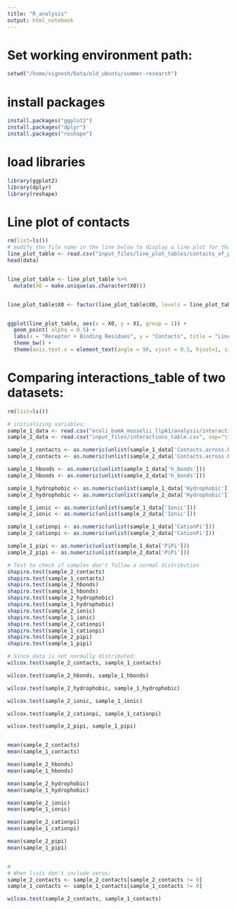```yaml
---
title: "R_analysis"
output: html_notebook
---
```


# Set working environment path:
```r
setwd("/home/vignesh/Data/old_ubuntu/summer-research")
```

# install packages
```r
install.packages("ggplot2")
install.packages("dplyr")
install.packages("reshape")
```

# load libraries
```r
library(ggplot2)
library(dplyr)
library(reshape)
```

# Line plot of contacts
```r
rm(list=ls())
# modify the file name in the line below to display a line plot for that file
line_plot_table <- read.csv("input_files/line_plot_tables/contacts_of_pdb_2.csv", sep="\t")
head(data)


line_plot_table <- line_plot_table %>%
  mutate(X0 = make.unique(as.character(X0)))


line_plot_table$X0 <- factor(line_plot_table$X0, levels = line_plot_table$X0)


ggplot(line_plot_table, aes(x = X0, y = X1, group = 1)) +
  geom_point( alpha = 0.5) +
  labs(x = "Receptor + Binding Residues", y = "Contacts", title = "Line Plot of Binding pairs vs Contacts") +
  theme_bw() +
  theme(axis.text.x = element_text(angle = 90, vjust = 0.5, hjust=1, size=3))
```

# Comparing interactions_table of two datasets:
```r
rm(list=ls())

# initializing variables:
sample_1_data <- read.csv("ecoli_bamA_mosselii_llpA1/analysis/interactions_table.csv", sep="\t")
sample_2_data <- read.csv("input_files/interactions_table.csv", sep="\t")

sample_1_contacts <- as.numeric(unlist(sample_1_data['Contacts.across.PDBs']))
sample_2_contacts <- as.numeric(unlist(sample_2_data['Contacts.across.PDBs']))

sample_1_hbonds <- as.numeric(unlist(sample_1_data['h_bonds']))
sample_2_hbonds <- as.numeric(unlist(sample_2_data['h_bonds']))

sample_1_hydrophobic <- as.numeric(unlist(sample_1_data['Hydrophobic']))
sample_2_hydrophobic <- as.numeric(unlist(sample_2_data['Hydrophobic']))

sample_1_ionic <- as.numeric(unlist(sample_1_data['Ionic']))
sample_2_ionic <- as.numeric(unlist(sample_2_data['Ionic']))

sample_1_cationpi <- as.numeric(unlist(sample_1_data['CationPi']))
sample_2_cationpi <- as.numeric(unlist(sample_2_data['CationPi']))

sample_1_pipi <- as.numeric(unlist(sample_1_data['PiPi']))
sample_2_pipi <- as.numeric(unlist(sample_2_data['PiPi']))

# Test to check if samples don't follow a normal distribution
shapiro.test(sample_2_contacts)
shapiro.test(sample_1_contacts)
shapiro.test(sample_2_hbonds)
shapiro.test(sample_1_hbonds)
shapiro.test(sample_2_hydrophobic)
shapiro.test(sample_1_hydrophobic)
shapiro.test(sample_2_ionic)
shapiro.test(sample_1_ionic)
shapiro.test(sample_2_cationpi)
shapiro.test(sample_1_cationpi)
shapiro.test(sample_2_pipi)
shapiro.test(sample_1_pipi)

# Since data is not normally distributed:
wilcox.test(sample_2_contacts, sample_1_contacts)

wilcox.test(sample_2_hbonds, sample_1_hbonds)

wilcox.test(sample_2_hydrophobic, sample_1_hydrophobic)

wilcox.test(sample_2_ionic, sample_1_ionic)

wilcox.test(sample_2_cationpi, sample_1_cationpi)

wilcox.test(sample_2_pipi, sample_1_pipi)


mean(sample_2_contacts)
mean(sample_1_contacts)

mean(sample_2_hbonds)
mean(sample_1_hbonds)

mean(sample_2_hydrophobic)
mean(sample_1_hydrophobic)

mean(sample_2_ionic)
mean(sample_1_ionic)

mean(sample_2_cationpi)
mean(sample_1_cationpi)

mean(sample_2_pipi)
mean(sample_1_pipi)


#
# When lists don't include zeros:
sample_2_contacts <- sample_2_contacts[sample_2_contacts != 0]
sample_1_contacts <- sample_1_contacts[sample_1_contacts != 0]

wilcox.test(sample_2_contacts, sample_1_contacts)
```

